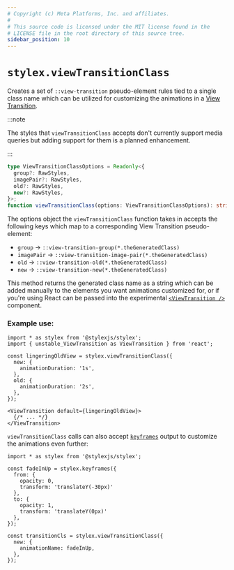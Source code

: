 ```yaml
---
# Copyright (c) Meta Platforms, Inc. and affiliates.
#
# This source code is licensed under the MIT license found in the
# LICENSE file in the root directory of this source tree.
sidebar_position: 10
---
```


# `stylex.viewTransitionClass`

Creates a set of `::view-transition` pseudo-element rules tied to a single class name which can be utilized for customizing the animations in a [View Transition](https://developer.mozilla.org/en-US/docs/Web/API/View_Transition_API).

:::note

The styles that `viewTransitionClass` accepts don't currently support media queries but adding support for them is a planned enhancement.

:::

```ts
type ViewTransitionClassOptions = Readonly<{
  group?: RawStyles,
  imagePair?: RawStyles,
  old?: RawStyles,
  new?: RawStyles,
}>;
function viewTransitionClass(options: ViewTransitionClassOptions): string;
```

The options object the `viewTransitionClass` function takes in accepts the following keys which map to a corresponding View Transition pseudo-element:

* `group` -> `::view-transition-group(*.theGeneratedClass)`
* `imagePair` -> `::view-transition-image-pair(*.theGeneratedClass)`
* `old` -> `::view-transition-old(*.theGeneratedClass)`
* `new` -> `::view-transition-new(*.theGeneratedClass)`

This method returns the generated class name as a string which can be added manually to the elements you want animations customized for, or if you're using React can be passed into the experimental [`<ViewTransition />`](https://react.dev/reference/react/ViewTransition) component.

### Example use:

```tsx
import * as stylex from '@stylexjs/stylex';
import { unstable_ViewTransition as ViewTransition } from 'react';

const lingeringOldView = stylex.viewTransitionClass({
  new: {
    animationDuration: '1s',
  },
  old: {
    animationDuration: '2s',
  },
});

<ViewTransition default={lingeringOldView}>
  {/* ... */}
</ViewTransition>
```

`viewTransitionClass` calls can also accept [`keyframes`](keyframes.mdx) output to customize the animations even further:

```tsx
import * as stylex from '@stylexjs/stylex';

const fadeInUp = stylex.keyframes({
  from: {
    opacity: 0,
    transform: 'translateY(-30px)'
  },
  to: {
    opacity: 1,
    transform: 'translateY(0px)'
  },
});

const transitionCls = stylex.viewTransitionClass({
  new: {
    animationName: fadeInUp,
  },
});
```